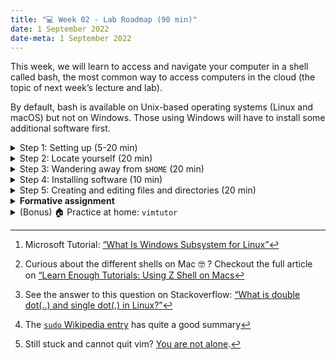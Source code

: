 ---
title: "💻 Week 02 - Lab Roadmap (90 min)"
date: 1 September 2022
date-meta: 1 September 2022
---

This week, we will learn to access and navigate your computer in a shell called bash, the most common way to access computers in the cloud (the topic of next week's lecture and lab). 

By default, bash is available on Unix-based operating systems (Linux and macOS) but not on Windows. Those using Windows will have to install some additional software first. 

<details><summary>Step 1: Setting up (5-20 min)</summary>

## Step 1: Setting up
<p></p>
<details class="special"> <summary> ![](/figures/logos/windows_logo.svg){height="1em" fig-align="left" vertical-align="middle" fig-alt="Windows logo"} Windows users </summary>
<p></p>

Sadly, Windows command line interfaces differ from those used in Unix-based operating systems (Linux and macOS). Therefore, the commands we will learn today do not apply to Windows. 

But fear not! Recent versions of Windows have a feature called Windows Subsystem for Linux, or WSL [^microsoft_what_2022], which you can use to install Linux distributions. You just have to enable it first.

🎯 **ACTION POINTS** Follow Steps 1-4 of the tutorial ["Install Ubuntu on Wsl2 on Windows 11 with GUI Support."](https://ubuntu.com/tutorials/install-ubuntu-on-wsl2-on-windows-11-with-gui-support)

[^microsoft_what_2022]: Microsoft Tutorial: ["What Is Windows Subsystem for Linux"](https://docs.microsoft.com/en-us/windows/wsl/about)

</details>

<details class="special"> <summary> ![](/figures/logos/apple_logo.svg){height="1em" fig-align="left" vertical-align="middle" fig-alt="Apple logo"} macOS users </summary>
<p></p>

🎯 **ACTION POINTS** 

1. Open [the terminal](https://support.apple.com/en-gb/guide/terminal/apd5265185d-f365-44cb-8b09-71a064a42125/mac#:~:text=Open%20Terminal&text=Click%20the%20Launchpad%20icon%20in,%2C%20then%20double%2Dclick%20Terminal) 
2. Now, to ensure you are using the bash shell, type the following and hit ENTER:

    ```bash
    echo $SHELL
    ```
If you see the following message printed on the terminal screen, you are all good to move to the next step.

    ```console
    /bin/bash
```

3. If instead, you saw the message below:

    ```console
    /bin/zsh
    ```
This means your computer came pre-packed with a different terminal called Z Shell. Read and follow the instructions in [this tutorial](https://news.learnenough.com/macos-bash-zshell#aside-changing_shells) to change your shell to bash [^zshell].

[^zshell]: Curious about the different shells on Mac 🤓 ? Checkout the full article on ["Learn Enough Tutorials: Using Z Shell on Macs](https://news.learnenough.com/macos-bash-zshell) 

</details>

<details class="special"> <summary> ![](/figures/logos/linux_logo.svg){height="1em" fig-align="left" vertical-align="middle" fig-alt="Linux logo"} Linux users </summary>
<p></p>

You probably already know how to get to the terminal — typically the shortcut Ctrl+T will get you there. 

Just ensure you are running the bash shell. If not, follow the same instructions given to macOS users above.
</details>

</details>


<details><summary>Step 2: Locate yourself (20 min)</summary>

## Step 2: Locating yourself


We will follow the instructions below step by step together while answering whatever questions you might encounter along the way.

1. Open the bash shell using the instructions from Step 1 above
2. Type `pwd` and hit ENTER:

    ```bash
     pwd
    ```

    You should get a string of text indicating the full path of where you are inside the terminal.

3. Are you currently in your `$HOME` directory? To find out where your home directory is, use the following command:

    ```bash
     echo $HOME
    ```

4. Are there any files/sub-directories inside the directory you are currently in? Use `ls` to investigate:

    ```bash
     ls
    ```

    or

    ```bash
     ls .
    ```

5. Are there any hidden files?

    ```bash
      ls -a
    ```

6. Now, let's explore what is above your current directory:

    ```bash
     ls ..
    ```

7. Do you get what the different dots `.` and `..` mean [^1]?

8. Now, more than just look at the parent directory, let's move there:

    ```bash
     cd ..
    ```

    then use the same `ls` commands you explored above. Did you notice anything different now? 

9. Let's force `ls` to print the same information in a different format. Try the following command:

    ```bash
     ls . -lth
    ```

    What does the `-l`, `-t` and `-h` arguments mean? You can find out by looking at the `ls` manual:

    ```bash
     man ls
    ```

    Use the arrow keys in your keyboard to scroll up and down the manual. Type the character `q` when you are done browsing.

10. Now, try to go back to the directory you were at the start of this tutorial. Hint: if you get stuck, try `pwd` again and compare the output you get now to the one you got the first time you used this command.
</details>

<details><summary> Step 3: Wandering away from `$HOME` (20 min)</summary>
## Step 3: Wandering away from `$HOME`

Now, given what we practiced, try to follow the steps below (help from colleagues is fine) and take note of your answers to the questions. 

We will go over the solutions once everyone has finished this step. 

🎯 **ACTION POINTS** 

1. Go to the root of the filesystem:

    ```bash
     cd /
    ```
2. What do you see with `ls`? What does it mean?
3. Walk around freely up and down the directories and sub-directories you encounter along the way. Check the links on [🔖 Week 02 Appendix - Linux and the Terminal](week02_appendix.html#linux-the-terminal) page to understand where you are navigating.
4. Which directory(ies) under `/` were you not allowed to enter? Why?
5. What is the difference between the `/root` directory and the root filesystem `/`?
4. Go back `$HOME`
</details>

<details><summary> Step 4: Installing software (10 min)</summary>
## Step 4: Installing software

> 💭 How do you install apps in your computer or smart phone? 

It is very likely that you just head to a software store (Play Store, Apple Store or Microsoft Store) and download apps from there. Linux has something similar, you can access and download software using the `apt` command. Let's use it to download the text editor [vim](https://www.vim.org/about.php).

🎯 **ACTION POINTS** 

1. Whenever you want to download software with `apt`, you have to ensure you have the most up-to-date information from the central "store". You can do this via the following command:

    ```bash
     sudo apt update
    ```

    This command requires you to have admin rights (as root), which is why we run it with `sudo` [^2]. You might be asked to type your password.
2. Install vim:

    ```bash
     sudo apt install vim
    ```
3. Now you can open vim:

    ```bash
     vim
    ```

    To quit, press `Esc`, then type `:q` and hit `ENTER`. Still stuck and cannot quit vim? [You are not alone](https://stackoverflow.blog/2017/05/23/stack-overflow-helping-one-million-developers-exit-vim/).

</details>

<details><summary>Step 5: Creating and editing files and directories (20 min)</summary>
## Step 5: Creating and editing files and directories

🎯 **ACTION POINTS** 

1. Go to your `$HOME` directory or a folder of your choice. Then, create and enter a directory, let's call it **DS105**:

    ```bash
     cd $HOME
     mkdir DS105
     cd DS105
    ```

2. Create a text file and call it `README.txt`:

    ```bash
     touch README.txt
    ```

3. Open this file with vim:

    ```bash
     vim README.txt
    ```

4. Inside vim, write something to the file (your name, a verse, a sentence, whatever comes to mind)

5. Now save your changes to the file. To save a file when inside vim, press `Esc` then type `:w` and hit `ENTER`.

6. Quit vim: press `Esc`, then type `:q` and hit `ENTER` [^3]. 

7. Print the content of your file with the `cat` command:

    ```bash
     cat README.txt
    ```

</details>

<details><summary> **Formative assignment**</summary>

## Formative assignment

This problem set is not graded but you will get written feedback if you submit.

Follow the steps below and, when asked, copy your responses to the [Moodle page of this assignment](). 

### P1: Identify yourself

1. On the terminal, type the two commands below:

    ```bash
     whoami
    ```

    ```bash
     uname -a
    ```

2. Take a screenshot ([how?](https://www.take-a-screenshot.org/)) of your terminal and submit to Moodle, under the field identified as P1.

### P2: Edit a file

1. Go to the DS105 folder you created earlier:

    ```bash
     cd ~/DS105
    ```

2. Rename the `README.txt` to `README.md` (a markdown file):

    ```bash
     mv README.txt README.md
    ```

3. Edit the README.md file following the template below, replacing all occurrences of `<>` with your responses:

    ```markdown
    # DS105

    Name: <>
    Date: <>
    Candidate Number: <>
    Degree Program: <>

    ## Notes

    - I want to learn data science because <>
    ```

4. Save and quit vim.

5. Print some metadata about your file to prove you were the one editing it:

    ```bash
     stat README.md
    ```

6. Print the contents of your file to the terminal:

    ```bash
     cat README.md
    ```

7. Take a screenshot ([how?](https://www.take-a-screenshot.org/)) of your terminal and submit to Moodle, under the field identified as P2. Make sure that both the output of `stat` and `cat` commands are visible.

</details>

<details><summary>(Bonus) 🏠 Practice at home: `vimtutor`</summary>
## Practice at home: `vimtutor`

🎯 **ACTION POINTS** 

1. Open the terminal and type:

    ```bash
     vimtutor
    ```
2. Follow the instructions on the screen and complete the tutorial (a total of 7 short lessons).

Check out the [🔖 Week 02 Appendix - 📃 Text editors](week02_appendix.html#text-editors) section for more info on `vim`.

</details>

[^1]: See the answer to this question on Stackoverflow: ["What is double dot(..) and single dot(.) in Linux?"](https://stackoverflow.com/a/23242061/843365)

[^2]: The [`sudo` Wikipedia entry](https://www.wikiwand.com/en/Sudo) has quite a good summary

[^3]: Still stuck and cannot quit vim? [You are not alone](https://stackoverflow.blog/2017/05/23/stack-overflow-helping-one-million-developers-exit-vim/).